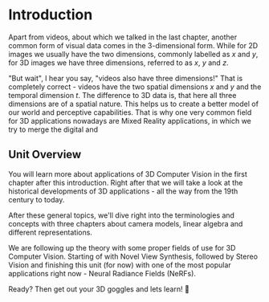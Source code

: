 # Introduction

Apart from videos, about which we talked in the last chapter, another common form of visual data comes in the 3-dimensional form.
While for 2D images we usually have the two dimensions, commonly labelled as _x_ and _y_, for 3D images we have three dimensions, referred to as _x_, _y_ and _z_.

"But wait", I hear you say, "videos also have three dimensions!" That is completely correct - videos have the two spatial dimensions _x_ and _y_ and the
temporal dimension _t_. The difference to 3D data is, that here all three dimensions are of a spatial nature. This helps us to create a better model of our
world and perceptive capabilities. That is why one very common field for 3D applications nowadays are Mixed Reality applications, in which we try to merge the digital and

## Unit Overview

You will learn more about applications of 3D Computer Vision in the first chapter after this introduction. Right after that we will take a look at the historical
developments of 3D applications - all the way from the 19th century to today.

After these general topics, we'll dive right into the terminologies and concepts with three chapters about camera models, linear algebra and different representations.

We are following up the theory with some proper fields of use for 3D Computer Vision. Starting of with Novel View Synthesis, followed by Stereo Vision and finishing
this unit (for now) with one of the most popular applications right now - Neural Radiance Fields (NeRFs).

Ready? Then get out your 3D goggles and lets learn! 🌟
